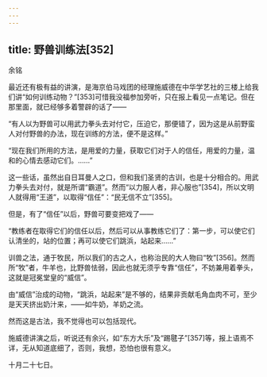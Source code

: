 ```yaml
---
---
---
```

title: 野兽训练法[352]
---




余铭

最近还有极有益的讲演，是海京伯马戏团的经理施威德在中华学艺社的三楼上给我们讲“如何训练动物？”[353]可惜我没福参加旁听，只在报上看见一点笔记。但在那里面，就已经够多着警辟的话了——

“有人以为野兽可以用武力拳头去对付它，压迫它，那便错了，因为这是从前野蛮人对付野兽的办法，现在训练的方法，便不是这样。”

“现在我们所用的方法，是用爱的力量，获取它们对于人的信任，用爱的力量，温和的心情去感动它们。……”

这一些话，虽然出自日耳曼人之口，但和我们圣贤的古训，也是十分相合的。用武力拳头去对付，就是所谓“霸道”。然而“以力服人者，非心服也”[354]，所以文明人就得用“王道”，以取得“信任”：“民无信不立”[355]。

但是，有了“信任”以后，野兽可要变把戏了——

“教练者在取得它们的信任以后，然后可以从事教练它们了：第一步，可以使它们认清坐的，站的位置；再可以使它们跳浜，站起来……”

训兽之法，通于牧民，所以我们的古之人，也称治民的大人物曰“牧”[356]。然而所“牧”者，牛羊也，比野兽怯弱，因此也就无须乎专靠“信任”，不妨兼用着拳头，这就是冠冕堂皇的“威信”。

由“威信”治成的动物，“跳浜，站起来”是不够的，结果非贡献毛角血肉不可，至少是天天挤出奶汁来，——如牛奶，羊奶之流。

然而这是古法，我不觉得也可以包括现代。

施威德讲演之后，听说还有余兴，如“东方大乐”及“踢毽子”[357]等，报上语焉不详，无从知道底细了，否则，我想，恐怕也很有意义。

十月二十七日。
